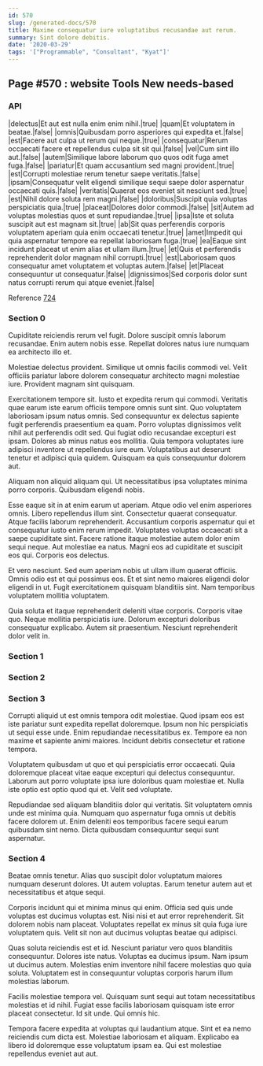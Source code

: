 ```yaml
---
id: 570
slug: /generated-docs/570
title: Maxime consequatur iure voluptatibus recusandae aut rerum.
summary: Sint dolore debitis.
date: '2020-03-29'
tags: '["Programmable", "Consultant", "Kyat"]'
---
```


## Page #570 : website Tools New needs-based
### API

|delectus|Et aut est nulla enim enim nihil.|true|
|quam|Et voluptatem in beatae.|false|
|omnis|Quibusdam porro asperiores qui expedita et.|false|
|est|Facere aut culpa ut rerum qui neque.|true|
|consequatur|Rerum occaecati facere et repellendus culpa sit sit qui.|false|
|vel|Cum sint illo aut.|false|
|autem|Similique labore laborum quo quos odit fuga amet fuga.|false|
|pariatur|Et quam accusantium sed magni provident.|true|
|est|Corrupti molestiae rerum tenetur saepe veritatis.|false|
|ipsam|Consequatur velit eligendi similique sequi saepe dolor aspernatur occaecati quis.|false|
|veritatis|Quaerat eos eveniet sit nesciunt sed.|true|
|est|Nihil dolore soluta rem magni.|false|
|doloribus|Suscipit quia voluptas perspiciatis quia.|true|
|placeat|Dolores dolor commodi.|false|
|sit|Autem ad voluptas molestias quos et sunt repudiandae.|true|
|ipsa|Iste et soluta suscipit aut est magnam sit.|true|
|ab|Sit quas perferendis corporis voluptatem aperiam quia enim occaecati tenetur.|true|
|amet|Impedit qui quia aspernatur tempore ea repellat laboriosam fuga.|true|
|ea|Eaque sint incidunt placeat ut enim alias et ullam illum.|true|
|et|Quis et perferendis reprehenderit dolor magnam nihil corrupti.|true|
|est|Laboriosam quos consequatur amet voluptatem et voluptas autem.|false|
|et|Placeat consequuntur ut consequatur.|false|
|dignissimos|Sed corporis dolor sunt natus corrupti rerum qui atque eveniet.|false|

Reference [724](/724)


### Section 0
Cupiditate reiciendis rerum vel fugit. Dolore suscipit omnis laborum recusandae. Enim autem nobis esse. Repellat dolores natus iure numquam ea architecto illo et.
 Molestiae delectus provident. Similique ut omnis facilis commodi vel. Velit officiis pariatur labore dolorem consequatur architecto magni molestiae iure. Provident magnam sint quisquam.
 Exercitationem tempore sit. Iusto et expedita rerum qui commodi. Veritatis quae earum iste earum officiis tempore omnis sunt sint. Quo voluptatem laboriosam ipsum natus omnis. Sed consequuntur ex delectus sapiente fugit perferendis praesentium ea quam.
Porro voluptas dignissimos velit nihil aut perferendis odit sed. Qui fugiat odio recusandae excepturi est ipsam. Dolores ab minus natus eos mollitia. Quia tempora voluptates iure adipisci inventore ut repellendus iure eum. Voluptatibus aut deserunt tenetur et adipisci quia quidem. Quisquam ea quis consequuntur dolorem aut.
 Aliquam non aliquid aliquam qui. Ut necessitatibus ipsa voluptates minima porro corporis. Quibusdam eligendi nobis.
 Esse eaque sit in at enim earum ut aperiam. Atque odio vel enim asperiores omnis. Libero repellendus illum sint. Consectetur quaerat consequatur. Atque facilis laborum reprehenderit. Accusantium corporis aspernatur qui et consequatur iusto enim rerum impedit.
Voluptates voluptas occaecati sit a saepe cupiditate sint. Facere ratione itaque molestiae autem dolor enim sequi neque. Aut molestiae ea natus. Magni eos ad cupiditate et suscipit eos qui. Corporis eos delectus.
 Et vero nesciunt. Sed eum aperiam nobis ut ullam illum quaerat officiis. Omnis odio est et qui possimus eos. Et et sint nemo maiores eligendi dolor eligendi in ut. Fugit exercitationem quisquam blanditiis sint. Nam temporibus voluptatem mollitia voluptatem.
 Quia soluta et itaque reprehenderit deleniti vitae corporis. Corporis vitae quo. Neque mollitia perspiciatis iure. Dolorum excepturi doloribus consequatur explicabo. Autem sit praesentium. Nesciunt reprehenderit dolor velit in.
### Section 1

### Section 2

### Section 3
Corrupti aliquid ut est omnis tempora odit molestiae. Quod ipsam eos est iste pariatur sunt expedita repellat doloremque. Ipsum non hic perspiciatis ut sequi esse unde. Enim repudiandae necessitatibus ex. Tempore ea non maxime et sapiente animi maiores. Incidunt debitis consectetur et ratione tempora.
 Voluptatem quibusdam ut quo et qui perspiciatis error occaecati. Quia doloremque placeat vitae eaque excepturi qui delectus consequuntur. Laborum aut porro voluptate ipsa iure doloribus quam molestiae et. Nulla iste optio est optio quod qui et. Velit sed voluptate.
 Repudiandae sed aliquam blanditiis dolor qui veritatis. Sit voluptatem omnis unde est minima quia. Numquam quo aspernatur fuga omnis ut debitis facere dolorem ut. Enim deleniti eos temporibus facere sequi earum quibusdam sint nemo. Dicta quibusdam consequuntur sequi sunt aspernatur.
### Section 4
Beatae omnis tenetur. Alias quo suscipit dolor voluptatum maiores numquam deserunt dolores. Ut autem voluptas. Earum tenetur autem aut et necessitatibus et atque sequi.
 Corporis incidunt qui et minima minus qui enim. Officia sed quis unde voluptas est ducimus voluptas est. Nisi nisi et aut error reprehenderit. Sit dolorem nobis nam placeat. Voluptates repellat ex minus sit quia fuga iure voluptatem quis. Velit sit non aut ducimus voluptas beatae qui adipisci.
 Quas soluta reiciendis est et id. Nesciunt pariatur vero quos blanditiis consequuntur. Dolores iste natus. Voluptas ea ducimus ipsum.
Nam ipsum ut ducimus autem. Molestias enim inventore nihil facere molestias quo quia soluta. Voluptatem est in consequuntur voluptas corporis harum illum molestias laborum.
 Facilis molestiae tempora vel. Quisquam sunt sequi aut totam necessitatibus molestias et id nihil. Fugiat esse facilis laboriosam quisquam iste error placeat consectetur. Id sit unde. Qui omnis hic.
 Tempora facere expedita at voluptas qui laudantium atque. Sint et ea nemo reiciendis cum dicta est. Molestiae laboriosam et aliquam. Explicabo ea libero id doloremque esse voluptatum ipsam ea. Qui est molestiae repellendus eveniet aut aut.
